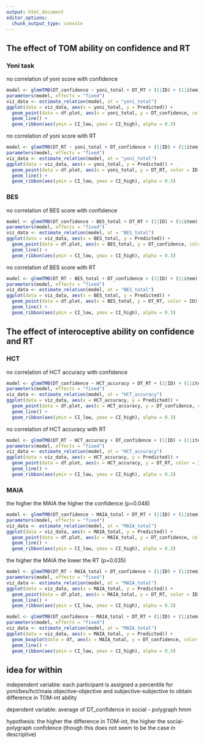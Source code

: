 ```yaml
---
output: html_document
editor_options: 
  chunk_output_type: console
---
```

## The effect of TOM ability on confidence and RT
### Yoni task
no correlation of yoni score with confidence
```r
model <- glmmTMB(DT_confidence ~ yoni_total + DT_RT + (1|ID) + (1|item), data = df)
parameters(model, effects = "fixed")
viz_data <- estimate_relation(model, at = "yoni_total")
ggplot(data = viz_data, aes(x = yoni_total, y = Predicted)) +
  geom_point(data = df.plot, aes(x = yoni_total, y = DT_confidence, color = ID), show.legend = FALSE) +
  geom_line() +
  geom_ribbon(aes(ymin = CI_low, ymax = CI_high), alpha = 0.3)
```

no correlation of yoni score with RT
```r
model <- glmmTMB(DT_RT ~ yoni_total + DT_confidence + (1|ID) + (1|item), data = df)
parameters(model, effects = "fixed")
viz_data <- estimate_relation(model, at = "yoni_total")
ggplot(data = viz_data, aes(x = yoni_total, y = Predicted)) +
  geom_point(data = df.plot, aes(x = yoni_total, y = DT_RT, color = ID), show.legend = FALSE) +
  geom_line() +
  geom_ribbon(aes(ymin = CI_low, ymax = CI_high), alpha = 0.3)
```

### BES
no correlation of BES score with confidence
```r
model <- glmmTMB(DT_confidence ~ BES_total + DT_RT + (1|ID) + (1|item), data = df)
parameters(model, effects = "fixed")
viz_data <- estimate_relation(model, at = "BES_total")
ggplot(data = viz_data, aes(x = BES_total, y = Predicted)) +
  geom_point(data = df.plot, aes(x = BES_total, y = DT_confidence, color = ID), show.legend = FALSE) +
  geom_line() +
  geom_ribbon(aes(ymin = CI_low, ymax = CI_high), alpha = 0.3)
```

no correlation of BES score with RT
```r
model <- glmmTMB(DT_RT ~ BES_total + DT_confidence + (1|ID) + (1|item), data = df)
parameters(model, effects = "fixed")
viz_data <- estimate_relation(model, at = "BES_total")
ggplot(data = viz_data, aes(x = BES_total, y = Predicted)) +
  geom_point(data = df.plot, aes(x = BES_total, y = DT_RT, color = ID), show.legend = FALSE) +
  geom_line() +
  geom_ribbon(aes(ymin = CI_low, ymax = CI_high), alpha = 0.3)
```

## The effect of interoceptive ability on confidence and RT
### HCT
no correlation of HCT accuracy with confidence
```r
model <- glmmTMB(DT_confidence ~ HCT_accuracy + DT_RT + (1|ID) + (1|item), data = df)
parameters(model, effects = "fixed")
viz_data <- estimate_relation(model, at = "HCT_accuracy")
ggplot(data = viz_data, aes(x = HCT_accuracy, y = Predicted)) +
  geom_point(data = df.plot, aes(x = HCT_accuracy, y = DT_confidence, color = ID), show.legend = FALSE) +
  geom_line() +
  geom_ribbon(aes(ymin = CI_low, ymax = CI_high), alpha = 0.3)
```

no correlation of HCT accuracy with RT
```r
model <- glmmTMB(DT_RT ~ HCT_accuracy + DT_confidence + (1|ID) + (1|item), data = df)
parameters(model, effects = "fixed")
viz_data <- estimate_relation(model, at = "HCT_accuracy")
ggplot(data = viz_data, aes(x = HCT_accuracy, y = Predicted)) +
  geom_point(data = df.plot, aes(x = HCT_accuracy, y = DT_RT, color = ID), show.legend = FALSE) +
  geom_line() +
  geom_ribbon(aes(ymin = CI_low, ymax = CI_high), alpha = 0.3)
```

### MAIA
the higher the MAIA the higher the confidence (p=0.048)
```r
model <- glmmTMB(DT_confidence ~ MAIA_total + DT_RT + (1|ID) + (1|item), data = df)
parameters(model, effects = "fixed")
viz_data <- estimate_relation(model, at = "MAIA_total")
ggplot(data = viz_data, aes(x = MAIA_total, y = Predicted)) +
  geom_point(data = df.plot, aes(x = MAIA_total, y = DT_confidence, color = ID), show.legend = FALSE) +
  geom_line() +
  geom_ribbon(aes(ymin = CI_low, ymax = CI_high), alpha = 0.3)
```

the higher the MAIA the lower the RT (p=0.035)
```r
model <- glmmTMB(DT_RT ~ MAIA_total + DT_confidence + (1|ID) + (1|item), data = df)
parameters(model, effects = "fixed")
viz_data <- estimate_relation(model, at = "MAIA_total")
ggplot(data = viz_data, aes(x = MAIA_total, y = Predicted)) +
  geom_point(data = df.plot, aes(x = MAIA_total, y = DT_RT, color = ID), show.legend = FALSE) +
  geom_line() +
  geom_ribbon(aes(ymin = CI_low, ymax = CI_high), alpha = 0.3)
```

```r
model <- glmmTMB(DT_confidence ~ MAIA_total + DT_RT + (1|ID) + (1|item), data = df)
parameters(model, effects = "fixed")
viz_data <- estimate_relation(model, at = "MAIA_total")
ggplot(data = viz_data, aes(x = MAIA_total, y = Predicted)) +
  geom_boxplot(data = df, aes(x = MAIA_total, y = DT_confidence, color = ID), show.legend = FALSE) + 
  geom_line() +
  geom_ribbon(aes(ymin = CI_low, ymax = CI_high), alpha = 0.3)
```

## idea for within
independent variable: 
each participant is assigned a percentile for yoni/bes/hct/maia
objective-objective and subjective-subjective to obtain difference in TOM-int ability

dependent variable:
average of DT_confidence in social - polygraph
hmm

hypothesis: 
the higher the difference in TOM-int, the higher the social-polygraph confidence
(though this does not seem to be the case in descriptive)